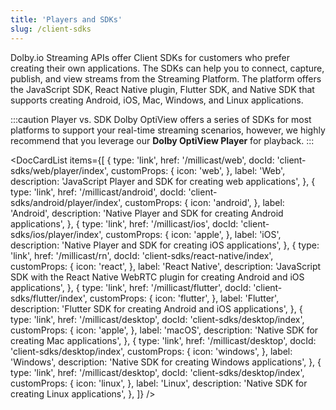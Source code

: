 ```yaml
---
title: 'Players and SDKs'
slug: /client-sdks
---
```


Dolby.io Streaming APIs offer Client SDKs for customers who prefer creating their own applications. The SDKs can help you to connect, capture, publish, and view streams from the Streaming Platform. The platform offers the JavaScript SDK, React Native plugin, Flutter SDK, and Native SDK that supports creating Android, iOS, Mac, Windows, and Linux applications.

:::caution Player vs. SDK
Dolby OptiView offers a series of SDKs for most platforms to support your real-time streaming scenarios, however, we highly recommend that you leverage our **Dolby OptiView Player** for playback.
:::


<DocCardList
  items={[
    {
      type: 'link',
      href: '/millicast/web',
      docId: 'client-sdks/web/player/index',
      customProps: {
        icon: 'web',
      },
      label: 'Web',
      description: 'JavaScript Player and SDK for creating web applications',
    },
    {
      type: 'link',
      href: '/millicast/android',
      docId: 'client-sdks/android/player/index',
      customProps: {
        icon: 'android',
      },
      label: 'Android',
      description: 'Native Player and SDK for creating Android applications',
    },
    {
      type: 'link',
      href: '/millicast/ios',
      docId: 'client-sdks/ios/player/index',
      customProps: {
        icon: 'apple',
      },
      label: 'iOS',
      description: 'Native Player and SDK for creating iOS applications',
    },
    {
      type: 'link',
      href: '/millicast/rn',
      docId: 'client-sdks/react-native/index',
      customProps: {
        icon: 'react',
      },
      label: 'React Native',
      description: 'JavaScript SDK with the React Native WebRTC plugin for creating Android and iOS applications',
    },
    {
      type: 'link',
      href: '/millicast/flutter',
      docId: 'client-sdks/flutter/index',
      customProps: {
        icon: 'flutter',
      },
      label: 'Flutter',
      description: 'Flutter SDK for creating Android and iOS applications',
    },
    {
      type: 'link',
      href: '/millicast/desktop',
      docId: 'client-sdks/desktop/index',
      customProps: {
        icon: 'apple',
      },
      label: 'macOS',
      description: 'Native SDK for creating Mac applications',
    },
    {
      type: 'link',
      href: '/millicast/desktop',
      docId: 'client-sdks/desktop/index',
      customProps: {
        icon: 'windows',
      },
      label: 'Windows',
      description: 'Native SDK for creating Windows applications',
    },
    {
      type: 'link',
      href: '/millicast/desktop',
      docId: 'client-sdks/desktop/index',
      customProps: {
        icon: 'linux',
      },
      label: 'Linux',
      description: 'Native SDK for creating Linux applications',
    },
  ]}
/>
